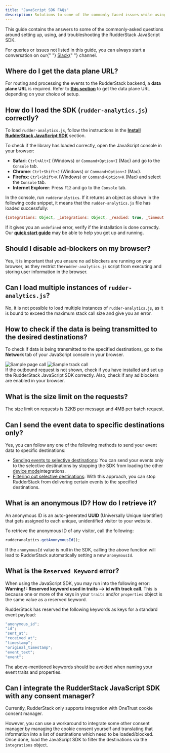 ```yaml
---
title: "JavaScript SDK FAQs"
description: Solutions to some of the commonly faced issues while using the RudderStack JavaScript SDK.
---
```


This guide contains the answers to some of the commonly-asked questions around setting up, using, and troubleshooting the RudderStack JavaScript SDK.

<div class="successBlock">
  For queries or issues not listed in this guide, you can always start a
  conversation on our{" "}
  <a href="https://rudderstack.com/join-rudderstack-slack-community">Slack</a>{" "}
  channel.
</div>

## Where do I get the data plane URL?

For routing and processing the events to the RudderStack backend, a **data plane URL** is required. Refer to [**this section**](https://www.rudderstack.com/docs/get-started/rudderstack-open-source/data-plane-setup#what-is-a-data-plane-url-where-do-i-get-it) to get the data plane URL depending on your choice of setup.

## How do I load the SDK (`rudder-analytics.js`) correctly?

To load `rudder-analytics.js`, follow the instructions in the [**Install RudderStack JavaScript SDK**](https://www.rudderstack.com/docs/sources/event-streams/sdks/rudderstack-javascript-sdk/quick-start-guide/) section.

To check if the library has loaded correctly, open the JavaScript console in your browser:

- **Safari**: `Ctrl+Alt+I` \(Windows\) or `Command+Option+I` \(Mac\) and go to the `Console` tab.
- **Chrome**: `Ctrl+Shift+J` \(Windows\) or `Command+Option+J` \(Mac\).
- **Firefox**: `Ctrl+Shift+K` \(Windows\) or `Command+Option+K` \(Mac\) and select the `Console` tab.
- **Internet Explorer**: Press `F12` and go to the `Console` tab.

In the console, run `rudderanalytics`. If it returns an object as shown in the following code snippet, it means that the `rudder-analytics.js` file has loaded successfully:

```javascript
{Integrations: Object, _integrations: Object, _readied: true, _timeout: 300, _user: n_}
```

If it gives you an `undefined` error, verify if the installation is done correctly. Our [**quick start guide**](https://www.rudderstack.com/docs/sources/event-streams/sdks/rudderstack-javascript-sdk/quick-start-guide/) may be able to help you get up and running.

## Should I disable ad-blockers on my browser?

Yes, it is important that you ensure no ad blockers are running on your browser, as they restrict the`rudder-analytics.js` script from executing and storing user information in the browser.

## Can I load multiple instances of `rudder-analytics.js`?

No, it is not possible to load multiple instances of `rudder-analytics.js`, as it is bound to exceed the maximum stack call size and give you an error.

## How to check if the data is being transmitted to the desired destinations?

To check if data is being transmitted to the specified destinations, go to the **Network** tab of your JavaScript console in your browser.

<img src="../../../../assets/sample-page-call.png" alt="Sample page call" />

<img src="../../../../assets/sample-track-call.png" alt="Sample track call" />

<div class="infoBlock">
  If the outbound request is not shown, check if you have installed and set up
  the RudderStack JavaScript SDK correctly. Also, check if any ad blockers are
  enabled in your browser.
</div>

## What is the size limit on the requests?

The size limit on requests is 32KB per message and 4MB per batch request.

## Can I send the event data to specific destinations only?

Yes, you can follow any one of the following methods to send your event data to specific destinations:

- [Sending events to selective destinations](https://www.rudderstack.com/docs/sources/event-streams/sdks/rudderstack-javascript-sdk/#loading-selective-destinations): You can send your events only to the selective destinations by stopping the SDK from loading the other [device mode](https://www.rudderstack.com/docs/destinations/rudderstack-connection-modes/#device-mode)integrations.
- [Filtering out selective destinations](https://www.rudderstack.com/docs/user-guides/how-to-guides/how-to-filter-selective-destinations/): With this approach, you can stop RudderStack from delivering certain events to the specified destinations.

## What is an anonymous ID? How do I retrieve it?

An anonymous ID is an auto-generated **UUID** \(Universally Unique Identifier\) that gets assigned to each unique, unidentified visitor to your website.

To retrieve the anonymous ID of any visitor, call the following:

```javascript
rudderanalytics.getAnonymousId();
```

<div class="infoBlock">
  If the <code class="inline-code">anonymousId</code> value is null in the SDK,
  calling the above function will lead to RudderStack automatically setting a
  new <code class="inline-code">anonymousId</code>.
</div>

## What is the `Reserved Keyword` error?

When using the JavaScript SDK, you may run into the following error: **Warning! : Reserved keyword used in traits --> id with track call**. This is because one or more of the keys in your `traits` and/or `properties` object is the same value as a reserved keyword.

RudderStack has reserved the following keywords as keys for a standard event payload:

```javascript
"anonymous_id";
"id";
"sent_at";
"received_at";
"timestamp";
"original_timestamp";
"event_text";
"event";
```

<div class="warningBlock">
  The above-mentioned keywords should be avoided when naming your event traits
  and properties.
</div>

## Can I integrate the RudderStack JavaScript SDK with any consent manager?

Currently, RudderStack only supports integration with <Link to="/sources/event-streams/sdks/rudderstack-javascript-sdk/consent-managers/onetrust/">OneTrust cookie consent manager</Link>.

However, you can use a workaround to integrate some other consent manager by managing the cookie consent yourself and translating that information into a list of destinations which need to be loaded/blocked. Once done, load the JavaScript SDK to <Link to="/sources/event-streams/sdks/rudderstack-javascript-sdk/#filtering-selective-destinations">filter the destinations</Link> via the `integrations` object.
